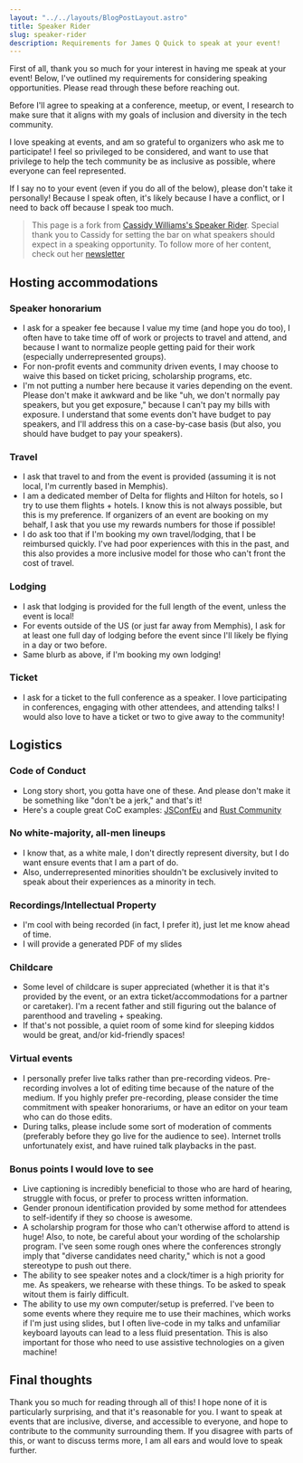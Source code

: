 ```yaml
---
layout: "../../layouts/BlogPostLayout.astro"
title: Speaker Rider
slug: speaker-rider
description: Requirements for James Q Quick to speak at your event!
---
```


First of all, thank you so much for your interest in having me speak at your event! Below, I've outlined my requirements for considering speaking opportunities. Please read through these before reaching out.

Before I'll agree to speaking at a conference, meetup, or event, I research to make sure that it aligns with my goals of inclusion and diversity in the tech community.

I love speaking at events, and am so grateful to organizers who ask me to participate! I feel so privileged to be considered, and want to use that privilege to help the tech community be as inclusive as possible, where everyone can feel represented.

If I say no to your event (even if you do all of the below), please don't take it personally! Because I speak often, it's likely because I have a conflict, or I need to back off because I speak too much.

> This page is a fork from [Cassidy Williams's Speaker Rider](https://github.com/cassidoo/talks/blob/main/speaker-rider.md). Special thank you to Cassidy for setting the bar on what speakers should expect in a speaking opportunity. To follow more of her content, check out her [newsletter](https://cassidoo.co/newsletter/)

## Hosting accommodations

### Speaker honorarium

- I ask for a speaker fee because I value my time (and hope you do too), I often have to take time off of work or projects to travel and attend, and because I want to normalize people getting paid for their work (especially underrepresented groups).
- For non-profit events and community driven events, I may choose to waive this based on ticket pricing, scholarship programs, etc.
- I'm not putting a number here because it varies depending on the event. Please don't make it awkward and be like "uh, we don't normally pay speakers, but you get exposure," because I can't pay my bills with exposure. I understand that some events don't have budget to pay speakers, and I'll address this on a case-by-case basis (but also, you should have budget to pay your speakers).

### Travel

- I ask that travel to and from the event is provided (assuming it is not local, I'm currently based in Memphis).
- I am a dedicated member of Delta for flights and Hilton for hotels, so I try to use them flights + hotels. I know this is not always possible, but this is my preference. If organizers of an event are booking on my behalf, I ask that you use my rewards numbers for those if possible!
- I do ask too that if I'm booking my own travel/lodging, that I be reimbursed quickly. I've had poor experiences with this in the past, and this also provides a more inclusive model for those who can't front the cost of travel.

### Lodging

- I ask that lodging is provided for the full length of the event, unless the event is local!
- For events outside of the US (or just far away from Memphis), I ask for at least one full day of lodging before the event since I'll likely be flying in a day or two before.
- Same blurb as above, if I'm booking my own lodging!

### Ticket

- I ask for a ticket to the full conference as a speaker. I love participating in conferences, engaging with other attendees, and attending talks! I would also love to have a ticket or two to give away to the community!

## Logistics

### Code of Conduct

- Long story short, you gotta have one of these. And please don't make it be something like "don't be a jerk," and that's it!
- Here's a couple great CoC examples: [JSConfEu](https://2019.jsconf.eu/code-of-conduct/) and [Rust Community](https://www.rust-lang.org/policies/code-of-conduct)

### No white-majority, all-men lineups

- I know that, as a white male, I don't directly represent diversity, but I do want ensure events that I am a part of do.
- Also, underrepresented minorities shouldn't be exclusively invited to speak about their experiences as a minority in tech.

### Recordings/Intellectual Property

- I'm cool with being recorded (in fact, I prefer it), just let me know ahead of time.
- I will provide a generated PDF of my slides

### Childcare

- Some level of childcare is super appreciated (whether it is that it's provided by the event, or an extra ticket/accommodations for a partner or caretaker). I'm a recent father and still figuring out the balance of parenthood and traveling + speaking.
- If that's not possible, a quiet room of some kind for sleeping kiddos would be great, and/or kid-friendly spaces!

### Virtual events

- I personally prefer live talks rather than pre-recording videos. Pre-recording involves a lot of editing time because of the nature of the medium. If you highly prefer pre-recording, please consider the time commitment with speaker honorariums, or have an editor on your team who can do those edits.
- During talks, please include some sort of moderation of comments (preferably before they go live for the audience to see). Internet trolls unfortunately exist, and have ruined talk playbacks in the past.

### Bonus points I would love to see

- Live captioning is incredibly beneficial to those who are hard of hearing, struggle with focus, or prefer to process written information.
- Gender pronoun identification provided by some method for attendees to self-identify if they so choose is awesome.
- A scholarship program for those who can't otherwise afford to attend is huge! Also, to note, be careful about your wording of the scholarship program. I've seen some rough ones where the conferences strongly imply that "diverse candidates need charity," which is not a good stereotype to push out there.
- The ability to see speaker notes and a clock/timer is a high priority for me. As speakers, we rehearse with these things. To be asked to speak witout them is fairly difficult.
- The ability to use my own computer/setup is preferred. I've been to some events where they require me to use their machines, which works if I'm just using slides, but I often live-code in my talks and unfamiliar keyboard layouts can lead to a less fluid presentation. This is also important for those who need to use assistive technologies on a given machine!

## Final thoughts

Thank you so much for reading through all of this! I hope none of it is particularly surprising, and that it's reasonable for you. I want to speak at events that are inclusive, diverse, and accessible to everyone, and hope to contribute to the community surrounding them. If you disagree with parts of this, or want to discuss terms more, I am all ears and would love to speak further.
